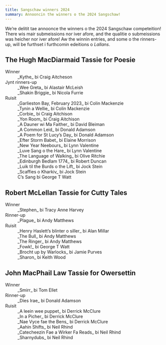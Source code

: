 ```yaml
---
title: Sangschaw winners 2024
summary: Annooncin the winners o the 2024 Sangschaw!
---
```


We’re delitit tae annoonce the winners o the 2024 Sangschaw competeition! There
wis mair submeissions nor iver afore, and the qualitie o submeissions was heicher
nor iver afore! Aw the winnin entries, and some o the rinners-up, will be
furthset i furthcomin edeitions o _Lallans_.

## The Hugh MacDiarmaid Tassie for Poesie

<dl>
  <dt>Winner</dt>
  <dd>_Kythe_ bi Craig Aitcheson</dd>

  <dt>Jynt rinners-up</dt>
  <dd>_Wee Greta_ bi Alastair McLeish</dd>
  <dd>_Shakin Briggie_ bi Nicola Furrie</dd>

  <dt>Ruisit</dt>
  <dd>_Garlieston Bay, February 2023_ bi Colin Mackenzie</dd>
  <dd>_Tynin a Wellie_ bi Colin Mackenzie</dd>
  <dd>_Corbie_ bi Craig Aitchison</dd>
  <dd>_Yon Room_ bi Craig Aitchison</dd>
  <dd>_A Dauner wi Ma Faither_ bi David Bleiman</dd>
  <dd>_A Common Leid_ bi Donald Adamson</dd>
  <dd>_A Poem for St Lucy’s Day_ bi Donald Adamson</dd>
  <dd>_Efter Storm Babet_ bi Elaine Morrison</dd>
  <dd>_New Year Neebours_ bi Lynn Valentine</dd>
  <dd>_Luve Sang o the Hare_ bi Lynn Valentine</dd>
  <dd>_The Language of Walking_ bi Olive Ritchie</dd>
  <dd>_Edinburgh Bedlam 1774_ bi Robert Duncan</dd>
  <dd>_Luik til the Burds o the Lift_ bi Jock Stein</dd>
  <dd>_Scaffies o Kharkiv_ bi Jock Stein</dd>
  <dd>C’s Sang bi George T Watt</dd>
</dl>

## Robert McLellan Tassie for Cutty Tales

<dl>
  <dt>Winner</dt>
  <dd>_Stephen_ bi Tracy Anne Harvey</dd>

  <dt>Rinner-up</dt>
  <dd>_Plague_ bi Andy Matthews</dd>

  <dt>Ruisit</dt>
  <dd>_Henry Haslett’s blinter o siller_ bi Alan Millar </dd>
  <dd>_The Bull_ bi Andy Matthews</dd>
  <dd>_The Ringer_ bi Andy Matthews</dd>
  <dd>_Fowk!_ bi George T Watt</dd>
  <dd>_Brocht up by Warlocks_ bi Jamie Purves</dd>
  <dd>_Sharon_ bi Keith Wood</dd>
</dl>

## John MacPhail Law Tassie for Owersettin

<dl>
  <dt>Winner</dt>
  <dd>_Smirr_ bi Tom Ellet</dd>

  <dt>Rinner-up</dt>
  <dd>_Dies Irae_ bi Donald Adamson</dd>

  <dt>Ruisit</dt>
  <dd>_A leein wee puppet_ bi Derrick McClure</dd>
  <dd>_In a Picher_ bi Derrick McClure</dd>
  <dd>_Nae Vyce fae the Bens_ bi Derrick McClure</dd>
  <dd>_Aahin Shifts_ bi Neil Rhind</dd>
  <dd>_Catecheezin Fae a Wirker Fa Reads_ bi Neil Rhind</dd>
  <dd>_Sharnydubs_ bi Neil Rhind</dd>
</dl>
